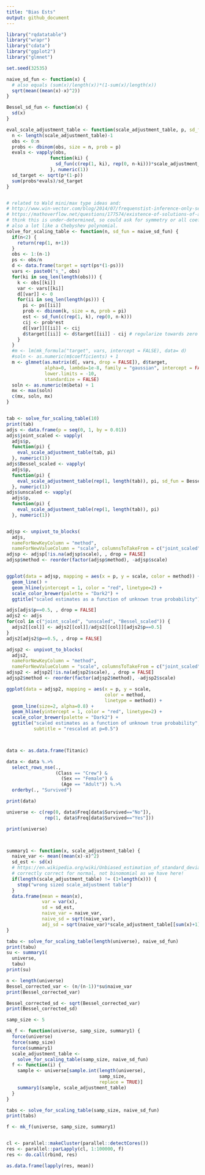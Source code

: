 ```yaml
---
title: "Bias Ests"
output: github_document
---
```


```r
library("rqdatatable")
library("wrapr")
library("cdata")
library("ggplot2")
library("glmnet")

set.seed(32535)

naive_sd_fun <- function(x) {
  # also equals (sum(x)/length(x))*(1-sum(x)/length(x))
  sqrt(mean((mean(x)-x)^2))
}

Bessel_sd_fun <- function(x) {
  sd(x)
}

eval_scale_adjustment_table <- function(scale_adjustment_table, p, sd_fun = naive_sd_fun) {
  n <- length(scale_adjustment_table)-1
  obs <- 0:n
  probs <- dbinom(obs, size = n, prob = p)
  evals <- vapply(obs,
                function(ki) {
                  sd_fun(c(rep(1, ki), rep(0, n-ki)))*scale_adjustment_table[[ki+1]]
                }, numeric(1))
  sd_target <- sqrt(p*(1-p))
  sum(probs*evals)/sd_target
}


# related to Wald mini/max type ideas and:
# http://www.win-vector.com/blog/2014/07/frequenstist-inference-only-seems-easy/
# https://mathoverflow.net/questions/177574/existence-of-solutions-of-a-polynomial-system 
# think this is under-determined, so could ask for symmetry or all coefs near 1.
# also a lot like a Chebyshev polynomial.
solve_for_scaling_table <- function(n, sd_fun = naive_sd_fun) {
  if(n<2) {
    return(rep(1, n+1))
  }
  obs <- 1:(n-1)
  ps <- obs/n
  d <- data.frame(target = sqrt(ps*(1-ps)))
  vars <- paste0("s_", obs)
  for(ki in seq_len(length(obs))) {
    k <- obs[[ki]]
    var <- vars[[ki]]
    d[[var]] <- 0
    for(ii in seq_len(length(ps))) {
      pi <- ps[[ii]]
      prob <- dbinom(k, size = n, prob = pi)
      est <- sd_fun(c(rep(1, k), rep(0, n-k)))
      cij <- prob*est
      d[[var]][[ii]] <- cij
      d$target[[ii]] <- d$target[[ii]] - cij # regularize towards zero
    }
  }
  #m <- lm(mk_formula("target", vars, intercept = FALSE), data= d)
  #soln <- as.numeric(m$coefficients) + 1
  m <- glmnet(as.matrix(d[, vars, drop = FALSE]), d$target, 
              alpha=0, lambda=1e-8, family = "gaussian", intercept = FALSE,
              lower.limits = -10,
              standardize = FALSE)
  soln <- as.numeric(m$beta) + 1
  mx <- max(soln)
  c(mx, soln, mx)
}


tab <- solve_for_scaling_table(10)
print(tab)
adjs <- data.frame(p = seq(0, 1, by = 0.01))
adjs$joint_scaled <- vapply(
  adjs$p,
  function(pi) {
    eval_scale_adjustment_table(tab, pi)
  }, numeric(1))
adjs$Bessel_scaled <- vapply(
  adjs$p,
  function(pi) {
    eval_scale_adjustment_table(rep(1, length(tab)), pi, sd_fun = Bessel_sd_fun)
  }, numeric(1))
adjs$unscaled <- vapply(
  adjs$p,
  function(pi) {
    eval_scale_adjustment_table(rep(1, length(tab)), pi)
  }, numeric(1))


adjsp <- unpivot_to_blocks(
  adjs, 
  nameForNewKeyColumn = "method", 
  nameForNewValueColumn = "scale", columnsToTakeFrom = c("joint_scaled", "unscaled", "Bessel_scaled"))
adjsp <- adjsp[!is.na(adjsp$scale), , drop = FALSE]
adjsp$method <- reorder(factor(adjsp$method), -adjsp$scale)


ggplot(data = adjsp, mapping = aes(x = p, y = scale, color = method)) +
  geom_line() +
  geom_hline(yintercept = 1, color = "red", linetype=2) + 
  scale_color_brewer(palette = "Dark2") + 
  ggtitle("scaled estimates as a function of unknown true probability")

adjs[adjs$p==0.5, , drop = FALSE]
adjs2 <- adjs
for(col in c("joint_scaled", "unscaled", "Bessel_scaled")) {
  adjs2[[col]] <- adjs2[[col]]/adjs2[[col]][adjs2$p==0.5]
}
adjs2[adjs2$p==0.5, , drop = FALSE]

adjsp2 <- unpivot_to_blocks(
  adjs2, 
  nameForNewKeyColumn = "method", 
  nameForNewValueColumn = "scale", columnsToTakeFrom = c("joint_scaled", "unscaled", "Bessel_scaled"))
adjsp2 <- adjsp2[!is.na(adjsp2$scale), , drop = FALSE]
adjsp2$method <- reorder(factor(adjsp2$method), -adjsp2$scale)

ggplot(data = adjsp2, mapping = aes(x = p, y = scale, 
                                    color = method,
                                    linetype = method)) +
  geom_line(size=2, alpha=0.8) +
  geom_hline(yintercept = 1, color = "red", linetype=2) + 
  scale_color_brewer(palette = "Dark2") + 
  ggtitle("scaled estimates as a function of unknown true probability",
          subtitle = "rescaled at p=0.5")



data <- as.data.frame(Titanic)

data <- data %.>% 
  select_rows_nse(., 
                  (Class == "Crew") & 
                    (Sex == "Female") & 
                    (Age == "Adult")) %.>%
  orderby(., "Survived")

print(data)

universe <- c(rep(0, data$Freq[data$Survived=="No"]),
              rep(1, data$Freq[data$Survived=="Yes"]))

print(universe)



summary1 <- function(x, scale_adjustment_table) {
  naive_var <- mean((mean(x)-x)^2)
  sd_est <- sd(x)
  # https://en.wikipedia.org/wiki/Unbiased_estimation_of_standard_deviation
  # correctly correct for normal, not binomomial as we have here!
  if(length(scale_adjustment_table) != (1+length(x))) {
    stop("wrong sized scale_adjustment table")
  }
  data.frame(mean = mean(x),
             var = var(x),
             sd = sd_est,
             naive_var = naive_var,
             naive_sd = sqrt(naive_var),
             adj_sd = sqrt(naive_var)*scale_adjustment_table[[sum(x)+1]])
}

tabu <- solve_for_scaling_table(length(universe), naive_sd_fun)
print(tabu)
su <- summary1(
  universe, 
  tabu)
print(su)

n <- length(universe)
Bessel_corrected_var <- (n/(n-1))*su$naive_var
print(Bessel_corrected_var)

Bessel_corrected_sd <- sqrt(Bessel_corrected_var)
print(Bessel_corrected_sd)

samp_size <- 5

mk_f <- function(universe, samp_size, summary1) {
  force(universe)
  force(samp_size)
  force(summary1)
  scale_adjustment_table <- 
    solve_for_scaling_table(samp_size, naive_sd_fun)
  f <- function(i) {
    sample <- universe[sample.int(length(universe), 
                                  samp_size, 
                                  replace = TRUE)]
    summary1(sample, scale_adjustment_table)
  }
}

tabs <- solve_for_scaling_table(samp_size, naive_sd_fun)
print(tabs)

f <- mk_f(universe, samp_size, summary1)


cl <- parallel::makeCluster(parallel::detectCores())
res <- parallel::parLapply(cl, 1:100000, f)
res <- do.call(rbind, res)

as.data.frame(lapply(res, mean))
```


